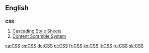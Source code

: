 ==English==

==={{initialism}}===
'''CSS'''

# [[w:Cascading Style Sheets|Cascading Style Sheets]]
# [[w:Content Scramble System|Content Scramble System]]

[[ca:CSS]]
[[cs:CSS]]
[[de:CSS]]
[[et:CSS]]
[[fr:CSS]]
[[ko:CSS]]
[[lt:CSS]]
[[ru:CSS]]
[[sk:CSS]]